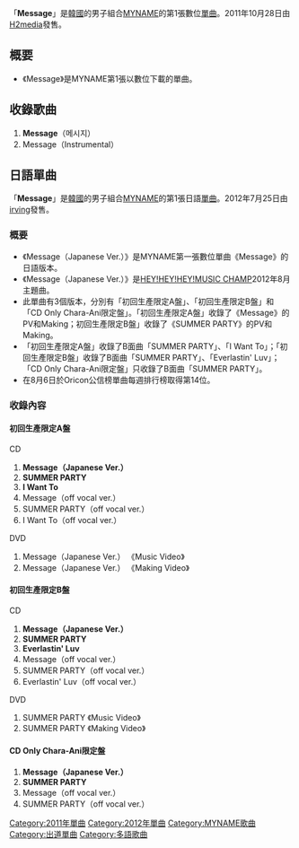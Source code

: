 {{unreferenced|time=2012-06-02T06:54:32+00:00}}
{{Infobox Single
| Name           = Message
| Cover          = Message (MYNAME).jpg
| Artist         = [[MYNAME|MYNAME]]
| Album          = 
| A-side         = Message
| B-side         = 
| Released       = 2011年10月28日
| Format         = [[单曲|单曲]]
| Recorded       = 2011年<br/>{{KOR}}
| Genre          = [[K-POP|K-POP]]
| Lenght         =
| Label          = [[H2media|H2media]]
| Writer         = 
| Producer       = 
| Certification  = 
| Chart position = 
| Last single    =  - 
| This single    = '''Message'''<br/>（2011年）
| Next single    = [[MYNAME_the_1st_single|MYNAME the 1st single]]<br/>（2012年）
| Misc           =
}}
「'''Message'''」是[[韓國|韓國]]的男子組合[[MYNAME|MYNAME]]的第1張數位[[單曲|單曲]]。2011年10月28日由[[H2media|H2media]]發售。

== 概要 ==
* 《Message》是MYNAME第1張以數位下載的單曲。


== 收錄歌曲 ==
# '''Message'''（메시지）
# Message（Instrumental）


== 日語單曲 ==
{{Infobox Single
| Name           = Message
| Cover          = Message (MYNAME) Reg.jpg
| Artist         = [[MYNAME|MYNAME]]
| Album          = [[WE_ARE_MYNAME|WE ARE MYNAME]]
| A-side         = Message（Japanese Ver.）
| B-side         = SUMMER PARTY<br/>I Want To<br/>Everlastin' Luv
| Released       = 2012年7月25日
| Format         = [[单曲|单曲]]
| Recorded       = 2012年<br/>{{KOR}}
| Genre          = [[J-POP|J-POP]]
| Lenght         =
| Label          = [[irving|irving]]
| Writer         = 
| Producer       = 
| Certification  = 
| Chart position = * 週間最高排名第14位<small>（[[Oricon公信榜|Oricon]]）</small> 
| Last single    = [[MYNAME_the_1st_single|MYNAME the 1st single]]<br/>（2012年）
| This single    = '''Message'''<br/>（2012年）
| Next single    = [[What's_Up_(MYNAME單曲)|What's Up]]<br/>（2012年）
| Misc           =
}}


「'''Message'''」是[[韓國|韓國]]的男子組合[[MYNAME|MYNAME]]的第1張日語[[單曲|單曲]]。2012年7月25日由[[irving|irving]]發售。

=== 概要 ===
* 《Message（Japanese Ver.）》是MYNAME第一張數位單曲《Message》的日語版本。
* 《Message（Japanese Ver.）》是[[HEY!HEY!HEY!MUSIC_CHAMP|HEY!HEY!HEY!MUSIC CHAMP]]2012年8月主題曲。
* 此單曲有3個版本，分別有「初回生產限定A盤」、「初回生產限定B盤」和「CD Only Chara-Ani限定盤」。「初回生產限定A盤」收錄了《Message》的PV和Making；初回生產限定B盤」收錄了《SUMMER PARTY》的PV和Making。
* 「初回生產限定A盤」收錄了B面曲「SUMMER PARTY」、「I Want To」；「初回生產限定B盤」收錄了B面曲「SUMMER PARTY」、「Everlastin' Luv」；「CD Only Chara-Ani限定盤」只收錄了B面曲「SUMMER PARTY」。
* 在8月6日於Oricon公信榜單曲每週排行榜取得第14位。

=== 收錄內容 ===
====初回生產限定A盤====
;CD
# '''Message（Japanese Ver.）'''
# '''SUMMER PARTY'''
# '''I Want To'''
# Message（off vocal ver.）
# SUMMER PARTY（off vocal ver.）
# I Want To（off vocal ver.）

;DVD
# Message（Japanese Ver.） 《Music Video》
# Message（Japanese Ver.） 《Making Video》

====初回生產限定B盤====
;CD
# '''Message（Japanese Ver.）'''
# '''SUMMER PARTY'''
# '''Everlastin' Luv'''
# Message（off vocal ver.）
# SUMMER PARTY（off vocal ver.）
# Everlastin' Luv（off vocal ver.）

;DVD
# SUMMER PARTY 《Music Video》
# SUMMER PARTY 《Making Video》

====CD Only Chara-Ani限定盤====
# '''Message（Japanese Ver.）'''
# '''SUMMER PARTY'''
# Message（off vocal ver.）
# SUMMER PARTY（off vocal ver.）



{{MYNAME}}


{{DEFAULTSORT:Message}}
[[Category:2011年單曲|Category:2011年單曲]]
[[Category:2012年單曲|Category:2012年單曲]]
[[Category:MYNAME歌曲|Category:MYNAME歌曲]]
[[Category:出道單曲|Category:出道單曲]]
[[Category:多語歌曲|Category:多語歌曲]]
